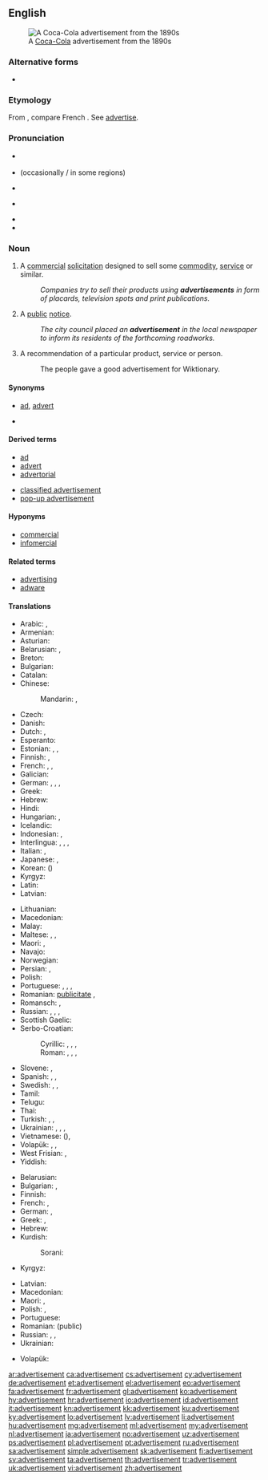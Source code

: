 ==English==

[[Image:Cocacola-5cents-1900 edit1.jpg|thumb|A [[Coca-Cola]] advertisement from the 1890s]]

===Alternative forms===
* {{l/en|advertizement}}

===Etymology===
From {{etyl|frm|en}} {{term|advertissement||statement calling attention|lang=frm}}, compare French {{term|avertissement||warning|lang=fr}}. See [[advertise]].

===Pronunciation===
* {{a|NZ}} {{IPA|/ˈædvəˌtʌɪzmənt/|/ədˈvɜːtɪsmənt/|lang=en}}
* {{a|UK}} {{IPA|/ədˈvɜːtɪsmənt/|lang=en}} (occasionally {{IPA|/ad.və.ˈtʌɪz.mənt/|lang=en}}/ in some regions)
* {{audio|Advertisement.ogg|Audio (UK)|lang=en}}
* {{a|US}} {{IPA|/ˈædvɚˌtaɪzmənt/|lang=en}}
* {{audio|en-us-advertisement.ogg|Audio (US)|lang=en}}
* {{hyphenation|ad|ver|tise|ment|lang=en}}

===Noun===
{{wikipedia}}
{{en-noun}}

# {{context|marketing|lang=en}} A [[commercial]] [[solicitation]] designed to sell some [[commodity]], [[service]] or similar.
#: ''Companies try to sell their products using '''advertisements''' in form of placards, television spots and print publications.''
# A [[public]] [[notice]].
#: ''The city council placed an '''advertisement''' in the local newspaper to inform its residents of the forthcoming roadworks.''
# A recommendation of a particular product, service or person.
#: The people gave a good advertisement for Wiktionary.

====Synonyms====
* {{sense|commercial solicitation}} [[ad]], [[advert]]
* {{sense|public notice}}

====Derived terms====
{{rel-top|terms derived from advertisement}}
* [[ad]]
* [[advert]]
* [[advertorial]]
{{rel-mid}}
* [[classified advertisement]]
* [[pop-up advertisement]]
{{rel-bottom}}

====Hyponyms====
* [[commercial]]
* [[infomercial]]

====Related terms====
* [[advertising]]
* [[adware]]

====Translations====
{{trans-top|commercial solicitation}}
* Arabic: {{t|ar|إِيذَان|m}}, {{t|ar|إِعْلَان|m}}
* Armenian: {{t+|hy|գովազդ}}
* Asturian: {{t|ast|anunciu|m}}
* Belarusian: {{t|be|рэкла́ма|f|sc=Cyrl}}, {{t|be|аб'я́ва|f|sc=Cyrl}}
* Breton: {{t+|br|bruderezh|m}}
* Bulgarian: {{t+|bg|рекла́ма|f}}
* Catalan: {{t|ca|anunci|m}}
* Chinese:
*: Mandarin: {{t+|cmn|廣告|sc=Hani}}, {{t+|cmn|广告|tr=guǎnggào|sc=Hani}}
* Czech: {{t+|cs|reklama|f}}
* Danish: {{t+|da|reklame}}
* Dutch: {{t+|nl|reclame|f|m}}, {{t+|nl|advertentie|f}}
* Esperanto: {{t|eo|reklamo}}
* Estonian: {{t|et|reklaam}}, {{t+|et|propaganda}}, {{t|et|kuulutus}}
* Finnish: {{t+|fi|mainos}}, {{t|fi|mainostus}}
* French: {{t+|fr|publicité|f}}, {{t+|fr|pub|f}}, {{t+|fr|annonce|f}}
* Galician: {{t|gl|anuncio|m}}
* German: {{t+|de|Anzeige|f}}, {{t+|de|Werbung|f}}, {{t+|de|Annonce|f}}, {{t|de|Reklameanzeige|f}}
* Greek: {{t+|el|διαφήμιση|f}}
* Hebrew: {{t|he|פרסומת|f|tr=pirsomet}}
* Hindi: {{t|hi|इश्तहार|m|tr=iśtahār|sc=Deva}}
* Hungarian: {{t+|hu|hirdetés}}, {{t+|hu|reklám}}
* Icelandic: {{t+|is|auglýsing|f}}
* Indonesian: {{t+|id|iklan}}, {{t+|id|reklame}}
* Interlingua: {{t|ia|annuncio}}, {{t|ia|publicitate}}, {{t|ia|reclamo}}, {{t|ia|propaganda}}
* Italian: {{t+|it|annuncio|m}}, {{t+|it|pubblicità|f}}
* Japanese: {{t+|ja|広告|tr=こうこく, kōkoku}}, {{t|ja|CM|tr=シーエム, shī-emu}}
* Korean: {{t+|ko|광고|sc=Hang}} ({{t+|ko|廣告|sc=Hani}})
* Kyrgyz: {{t+|ky|жарнама}}
* Latin: {{t|la|prescriptio|f}}
* Latvian: {{t|lv|reklāma|f}}
{{trans-mid}}
* Lithuanian: {{t|lt|reklama}}
* Macedonian: {{t|mk|рекла́ма|f}}
* Malay: {{t|ms|iklan}}
* Maltese: {{t|mt|riklam}}, {{t|mt|pubbliċità}}, {{t|mt|tgħarif kummerċjali}}
* Maori: {{t|mi|whakatairanga}}, {{t|mi|pānui}}
* Navajo: {{t|nv|óʼoolkąąh}}
* Norwegian: {{t|no|reklame}} {{t|no|annonse}}
* Persian: {{t+|fa|تبلیغ|tr=tabliğ|sc=fa-Arab}}, {{t|fa|آنونس|tr=ânons|sc=fa-Arab}}
* Polish: {{t+|pl|reklama|f}}
* Portuguese: {{t+|pt|anúncio|m}}, {{t+|pt|publicidade|f}}, {{t+|pt|reclame|m}}, {{t+|pt|propaganda|f}}
* Romanian: {{t+|ro|anunț|n}}  [[publicitate]] {{g|f}}, {{t+|ro|reclamă|f}}
* Romansch: {{t|rm|reclama|f}}, {{t|rm|publicitad|f}}
* Russian: {{t+|ru|рекла́ма|f}}, {{t+|ru|объявле́ние|n}}, {{t+|ru|ано́нс|m}}, {{t+|ru|заявле́ние|n}}
* Scottish Gaelic: {{t|gd|sanas-reic|m}}
* Serbo-Croatian:
*: Cyrillic: {{t|sh|реклама|f}}, {{t|sh|оглас|m}}, {{t|sh|објављење}}, {{t|sh|извештење}}
*: Roman: {{t+|sh|reklama|f}}, {{t+|sh|oglas|m}}, {{t+|sh|objavljenje}}, {{t|sh|izveštenje}}
* Slovene: {{t+|sl|oglas|m}}, {{t|sl|reklama|f}}
* Spanish: {{t+|es|anuncio|m}}, {{t+|es|publicidad|f}}, {{t+|es|reclamo|m}}
* Swedish: {{t+|sv|annons}}, {{t+|sv|annonsering}}, {{t+|sv|reklam}}
* Tamil: {{t+|ta|விளம்பரம்}}
* Telugu: {{t|te|వ్యాపార ప్రకటన}}
* Thai: {{t|th|การโฆษณา|tr=gaan kôhtsànaa|sc=Thai}}
* Turkish: {{t+|tr|reklam}}, {{t+|tr|ilan}}, {{t+|tr|duyuru}}
* Ukrainian: {{t+|uk|рекла́ма|f|sc=Cyrl}}, {{t+|uk|оголо́шення|n|sc=Cyrl}}, {{t+|uk|ано́нс|m|sc=Cyrl}}, {{t|uk|зая́ва|f|sc=Cyrl}}
* Vietnamese: {{t+|vi|quảng cáo}} ({{t|vi|廣告|sc=Hani}}), {{t+|vi|giới thiệu}}
* Volapük: {{t+|vo|noted}}, {{t+|vo|reklam}}, {{t+|vo|nunam}}
* West Frisian: {{t|fy|advertinsje}}, {{t|fy|oankundiging}}
* Yiddish: {{t|yi|רעקלאַמע|f|tr=reklame|sc=Hebr}}
{{trans-bottom}}

{{trans-top|public notice}}
* Belarusian: {{t|be|аб'я́ва|f|sc=Cyrl}}
* Bulgarian: {{t+|bg|обявле́ние|n}}, {{t+|bg|обя́ва|f}}
* Finnish: {{t+|fi|ilmoitus}}
* French: {{t+|fr|avis|m}}, {{t+|fr|annonce|f}}
* German: {{t+|de|Anzeige|f}}, {{t+|de|Bekanntmachung|f}}
* Greek: {{t+|el|διαφήμιση|f}}, {{t+|el|αγγελία|f}}
* Hebrew: {{t|he|מוֹדָעָה|f|tr=moda'a|sc=Hebr}}
* Kurdish:
*: Sorani: {{t|ku|بۆزانین}}
* Kyrgyz: {{t+|ky|жарыя}}
{{trans-mid}}
* Latvian: {{t|lv|sludinājums|m}}
* Macedonian: {{t|mk|о́глас|m}}
* Maori: {{t|mi|pānui}}, {{t|mi|whakaaturanga}}
* Polish: {{t+|pl|ogłoszenie|n}}, {{t+|pl|anons|m}}
* Portuguese: {{t|pt|edital|m}}
* Romanian: {{t+|ro|anunț|n}} (public)
* Russian: {{t+|ru|объявле́ние|n}}, {{t+|ru|ано́нс|m}}, {{t+|ru|извеще́ние|n}}
* Ukrainian: {{t+|uk|оголо́шення|n|sc=Cyrl}}
{{trans-bottom}}

{{checktrans-top}}
{{trans-mid}}
* Volapük: {{t-check|vo|noted}}
{{trans-bottom}}

[[ar:advertisement]]
[[ca:advertisement]]
[[cs:advertisement]]
[[cy:advertisement]]
[[de:advertisement]]
[[et:advertisement]]
[[el:advertisement]]
[[eo:advertisement]]
[[fa:advertisement]]
[[fr:advertisement]]
[[gl:advertisement]]
[[ko:advertisement]]
[[hy:advertisement]]
[[hr:advertisement]]
[[io:advertisement]]
[[id:advertisement]]
[[it:advertisement]]
[[kn:advertisement]]
[[kk:advertisement]]
[[ku:advertisement]]
[[ky:advertisement]]
[[lo:advertisement]]
[[lv:advertisement]]
[[li:advertisement]]
[[hu:advertisement]]
[[mg:advertisement]]
[[ml:advertisement]]
[[my:advertisement]]
[[nl:advertisement]]
[[ja:advertisement]]
[[no:advertisement]]
[[uz:advertisement]]
[[ps:advertisement]]
[[pl:advertisement]]
[[pt:advertisement]]
[[ru:advertisement]]
[[sa:advertisement]]
[[simple:advertisement]]
[[sk:advertisement]]
[[fi:advertisement]]
[[sv:advertisement]]
[[ta:advertisement]]
[[th:advertisement]]
[[tr:advertisement]]
[[uk:advertisement]]
[[vi:advertisement]]
[[zh:advertisement]]